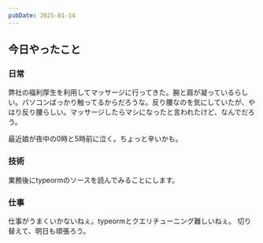 ```yaml
---
pubDate: 2025-01-14
---
```

## 今日やったこと

### 日常

弊社の福利厚生を利用してマッサージに行ってきた。腕と肩が凝っているらしい。パソコンばっかり触ってるからだろうな。反り腰なのを気にしていたが、やはり反り腰らしい。マッサージしたらマシになったと言われたけど、なんでだろう。

最近娘が夜中の0時と5時前に泣く。ちょっと辛いかも。

### 技術

業務後にtypeormのソースを読んでみることにします。

### 仕事

仕事がうまくいかないねぇ。typeormとクエリチューニング難しいねぇ。
切り替えて、明日も頑張ろう。
